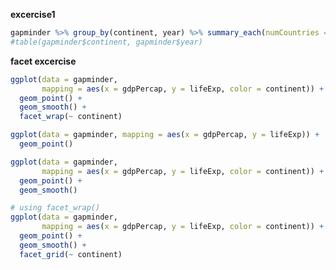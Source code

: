 __excercise1__
```r
gapminder %>% group_by(continent, year) %>% summary_each(numCountries = n())
#table(gapminder$continent, gapminder$year)
```

__facet excercise__
```r
ggplot(data = gapminder,
       mapping = aes(x = gdpPercap, y = lifeExp, color = continent)) +
  geom_point() +
  geom_smooth() +
  facet_wrap(~ continent)
```

```r
ggplot(data = gapminder, mapping = aes(x = gdpPercap, y = lifeExp)) +
  geom_point()

ggplot(data = gapminder,
       mapping = aes(x = gdpPercap, y = lifeExp, color = continent)) +
  geom_point() +
  geom_smooth()

# using facet_wrap()
ggplot(data = gapminder,
       mapping = aes(x = gdpPercap, y = lifeExp, color = continent)) +
  geom_point() +
  geom_smooth() +
  facet_grid(~ continent)

```

